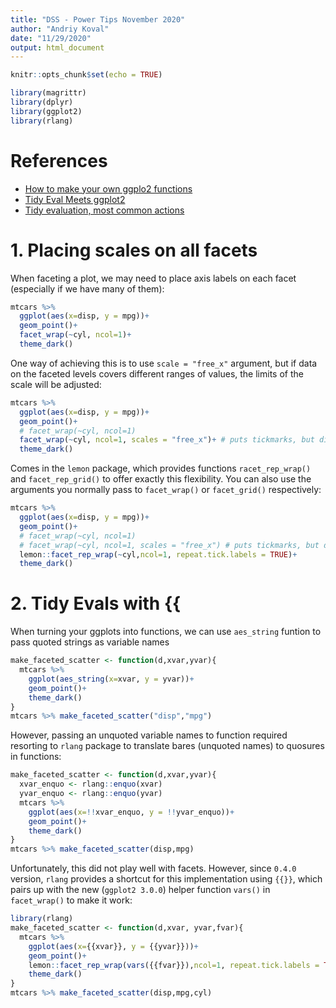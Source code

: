 ```yaml
---
title: "DSS - Power Tips November 2020"
author: "Andriy Koval"
date: "11/29/2020"
output: html_document
---
```

  
```r
knitr::opts_chunk$set(echo = TRUE)
```

```r
library(magrittr)
library(dplyr)
library(ggplot2)
library(rlang)
```

# References

- [How to make your own ggplo2 functions](https://www.youtube.com/watch?v=9v9-EpTuwk0)
- [Tidy Eval Meets ggplot2](https://www.onceupondata.com/2018/07/06/ggplot-tidyeval/)
- [Tidy evaluation, most common actions](https://edwinth.github.io/blog/dplyr-recipes/)

# 1. Placing scales on all facets

When faceting a plot, we may need to place axis labels on each facet (especially if we have many of them):
```r
mtcars %>% 
  ggplot(aes(x=disp, y = mpg))+
  geom_point()+
  facet_wrap(~cyl, ncol=1)+ 
  theme_dark()
```

One way of achieving this is to use `scale = "free_x"` argument, but if data on the faceted levels covers different ranges of values, the limits of the scale will be adjusted:
```r
mtcars %>% 
  ggplot(aes(x=disp, y = mpg))+
  geom_point()+
  # facet_wrap(~cyl, ncol=1) 
  facet_wrap(~cyl, ncol=1, scales = "free_x")+ # puts tickmarks, but distorts scale
  theme_dark()
```

Comes in the `lemon` package, which provides functions `racet_rep_wrap()` and `facet_rep_grid()` to offer exactly this flexibility. You can also use the arguments you  normally pass to `facet_wrap()` or `facet_grid()` respectively:
```r
mtcars %>% 
  ggplot(aes(x=disp, y = mpg))+
  geom_point()+
  # facet_wrap(~cyl, ncol=1) 
  # facet_wrap(~cyl, ncol=1, scales = "free_x") # puts tickmarks, but distorts scale
  lemon::facet_rep_wrap(~cyl,ncol=1, repeat.tick.labels = TRUE)+
  theme_dark()
```

# 2. Tidy Evals with {{

When turning your ggplots into functions, we can use `aes_string` funtion to pass quoted strings as variable names

```r
make_faceted_scatter <- function(d,xvar,yvar){
  mtcars %>% 
    ggplot(aes_string(x=xvar, y = yvar))+
    geom_point()+
    theme_dark()
}
mtcars %>% make_faceted_scatter("disp","mpg")
```

However, passing an unquoted variable names to function required resorting to `rlang` package to translate bares (unquoted names) to quosures in functions:
  
```r
make_faceted_scatter <- function(d,xvar,yvar){
  xvar_enquo <- rlang::enquo(xvar)
  yvar_enquo <- rlang::enquo(yvar)
  mtcars %>% 
    ggplot(aes(x=!!xvar_enquo, y = !!yvar_enquo))+
    geom_point()+
    theme_dark()
}
mtcars %>% make_faceted_scatter(disp,mpg)
```

Unfortunately, this did not play well with facets. However, since  `0.4.0` version, `rlang` provides a shortcut for this implementation using `{{}}`, which pairs up with the new (`ggplot2 3.0.0`) helper function `vars()` in `facet_wrap()` to make it work: 
  
```r
library(rlang)
make_faceted_scatter <- function(d,xvar, yvar,fvar){
  mtcars %>% 
    ggplot(aes(x={{xvar}}, y = {{yvar}}))+
    geom_point()+
    lemon::facet_rep_wrap(vars({{fvar}}),ncol=1, repeat.tick.labels = TRUE)+
    theme_dark()
}
mtcars %>% make_faceted_scatter(disp,mpg,cyl)
```

